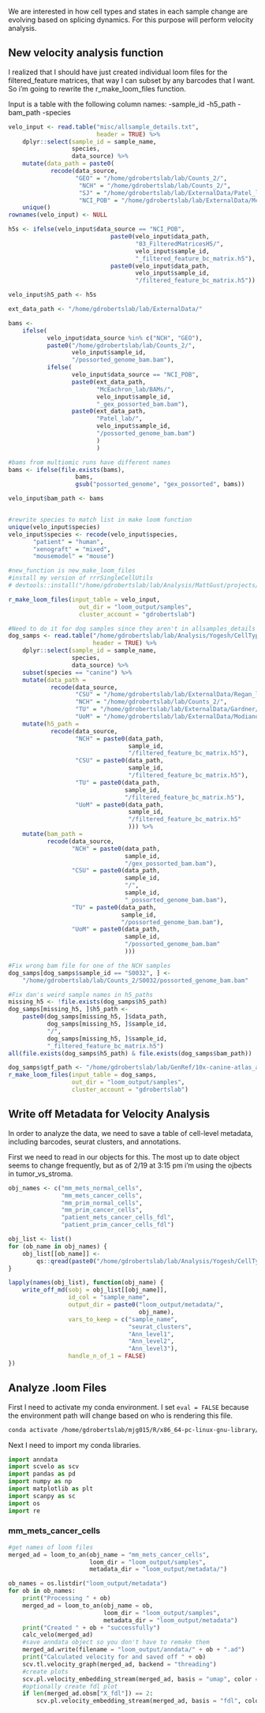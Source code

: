 We are interested in how cell types and states in each sample change are evolving based on splicing dynamics. For this purpose will perform velocity analysis.

## New velocity analysis function

I realized that I should have just created individual loom files for the filtered_feature matrices, that way I can subset by any barcodes that I want. So i'm going to rewrite the r_make_loom_files function.

Input is a table with the following column names:
    -sample_id
    -h5_path
    -bam_path
    -species

```r
velo_input <- read.table("misc/allsample_details.txt",
                         header = TRUE) %>%
    dplyr::select(sample_id = sample_name,
                  species,
                  data_source) %>%
    mutate(data_path = paste0(
            recode(data_source,
                   "GEO" = "/home/gdrobertslab/lab/Counts_2/",
                    "NCH" = "/home/gdrobertslab/lab/Counts_2/",
                    "SJ" = "/home/gdrobertslab/lab/ExternalData/Patel_lab/",
                    "NCI_POB" = "/home/gdrobertslab/lab/ExternalData/McEachron_lab/"))) %>%
    unique()
rownames(velo_input) <- NULL

h5s <- ifelse(velo_input$data_source == "NCI_POB",
                             paste0(velo_input$data_path,
                                    "03_FilteredMatricesH5/",
                                    velo_input$sample_id,
                                    "_filtered_feature_bc_matrix.h5"),
                             paste0(velo_input$data_path,
                                    velo_input$sample_id,
                                    "/filtered_feature_bc_matrix.h5"))

velo_input$h5_path <- h5s

ext_data_path <- "/home/gdrobertslab/lab/ExternalData/"

bams <-
    ifelse(
           velo_input$data_source %in% c("NCH", "GEO"),
           paste0("/home/gdrobertslab/lab/Counts_2/",
                  velo_input$sample_id,
                  "/possorted_genome_bam.bam"),
           ifelse(
                  velo_input$data_source == "NCI_POB",
                  paste0(ext_data_path,
                         "McEachron_lab/BAMs/",
                         velo_input$sample_id,
                         "_gex_possorted_bam.bam"),
                  paste0(ext_data_path,
                         "Patel_lab/",
                         velo_input$sample_id,
                         "/possorted_genome_bam.bam")
                         )
                         )

#bams from multiomic runs have different names
bams <- ifelse(file.exists(bams),
                   bams,
                   gsub("possorted_genome", "gex_possorted", bams))

velo_input$bam_path <- bams


#rewrite species to match list in make loom function
unique(velo_input$species)
velo_input$species <- recode(velo_input$species,
       "patient" = "human",
       "xenograft" = "mixed",
       "mousemodel" = "mouse")

#new_function is new_make_loom_files
#install my version of rrrSingleCellUtils
# devtools::install("/home/gdrobertslab/lab/Analysis/MattGust/projects/rrrSingleCellUtils")

r_make_loom_files(input_table = velo_input,
                    out_dir = "loom_output/samples",
                    cluster_account = "gdrobertslab")

#Need to do it for dog samples since they aren't in allsamples_details right now
dog_samps <- read.table("/home/gdrobertslab/lab/Analysis/Yogesh/CellTypeAnnRefs/misc/allsample_details.txt",
                        header = TRUE) %>%
    dplyr::select(sample_id = sample_name,
                  species,
                  data_source) %>%
    subset(species == "canine") %>%
    mutate(data_path =
            recode(data_source,
                   "CSU" = "/home/gdrobertslab/lab/ExternalData/Regan_lab/",
                   "NCH" = "/home/gdrobertslab/lab/Counts_2/",
                   "TU" = "/home/gdrobertslab/lab/ExternalData/Gardner/",
                   "UoM" = "/home/gdrobertslab/lab/ExternalData/Modiano_Lab/Counts/")) %>%
    mutate(h5_path =
            recode(data_source,
                   "NCH" = paste0(data_path,
                                  sample_id,
                                  "/filtered_feature_bc_matrix.h5"),
                   "CSU" = paste0(data_path,
                                  sample_id,
                                  "/filtered_feature_bc_matrix.h5"),
                   "TU" = paste0(data_path,
                                 sample_id,
                                 "/filtered_feature_bc_matrix.h5"),
                   "UoM" = paste0(data_path,
                                  sample_id,
                                  "/filtered_feature_bc_matrix.h5"
                                  ))) %>%
    mutate(bam_path =
           recode(data_source,
                  "NCH" = paste0(data_path,
                                 sample_id,
                                 "/gex_possorted_bam.bam"),
                  "CSU" = paste0(data_path,
                                 sample_id,
                                 "/",
                                 sample_id,
                                 "_possorted_genome_bam.bam"),
                  "TU" = paste0(data_path,
                                sample_id,
                                "/possorted_genome_bam.bam"),
                  "UoM" = paste0(data_path,
                                 sample_id,
                                 "/possorted_genome_bam.bam"
                                 )))

#Fix wrong bam file for one of the NCH samples
dog_samps[dog_samps$sample_id == "S0032", ] <-
    "/home/gdrobertslab/lab/Counts_2/S0032/possorted_genome_bam.bam"

#Fix dan's weird sample names in h5_paths
missing_h5 <- !file.exists(dog_samps$h5_path)
dog_samps[missing_h5, ]$h5_path <-
    paste0(dog_samps[missing_h5, ]$data_path,
           dog_samps[missing_h5, ]$sample_id,
           "/",
           dog_samps[missing_h5, ]$sample_id,
           "_filtered_feature_bc_matrix.h5")
all(file.exists(dog_samps$h5_path) & file.exists(dog_samps$bam_path))

dog_samps$gtf_path <- "/home/gdrobertslab/lab/GenRef/10x-canine-atlas_arc/genes/genes.gtf.gz"
r_make_loom_files(input_table = dog_samps,
                  out_dir = "loom_output/samples",
                  cluster_account = "gdrobertslab")
```

## Write off Metadata for Velocity Analysis

In order to analyze the data, we need to save a table of cell-level metadata, including barcodes, seurat clusters, and annotations.

First we need to read in our objects for this. The most up to date object seems to change frequently, but as of 2/19 at 3:15 pm i'm using the ojbects in tumor_vs_stroma.

```r
obj_names <- c("mm_mets_normal_cells",
               "mm_mets_cancer_cells",
               "mm_prim_normal_cells",
               "mm_prim_cancer_cells",
               "patient_mets_cancer_cells_fdl",
               "patient_prim_cancer_cells_fdl")

obj_list <- list()
for (ob_name in obj_names) {
    obj_list[[ob_name]] <-
        qs::qread(paste0("/home/gdrobertslab/lab/Analysis/Yogesh/CellTypeAnnRefs/output/seurat_objects/tumor_vs_stroma/", ob_name, ".qs"))
}
```

```r
lapply(names(obj_list), function(obj_name) {
    write_off_md(sobj = obj_list[[obj_name]],
                 id_col = "sample_name",
                 output_dir = paste0("loom_output/metadata/",
                                     obj_name),
                 vars_to_keep = c("sample_name",
                                  "seurat_clusters",
                                  "Ann_level1",
                                  "Ann_level2",
                                  "Ann_level3"),
                 handle_n_of_1 = FALSE)
})
```

## Analyze .loom Files

First I need to activate my conda environment. I set `eval = FALSE` because the environment path will change based on who is rendering this file.

```bash
conda activate /home/gdrobertslab/mjg015/R/x86_64-pc-linux-gnu-library/4.3/rrrSingleCellUtils/r_rna_velo
```

Next I need to import my conda libraries.

```python
import anndata
import scvelo as scv
import pandas as pd
import numpy as np
import matplotlib as plt
import scanpy as sc
import os
import re
```

### mm_mets_cancer_cells

```python
#get names of loom files
merged_ad = loom_to_an(obj_name = "mm_mets_cancer_cells",
                       loom_dir = "loom_output/samples",
                       metadata_dir = "loom_output/metadata/")

ob_names = os.listdir("loom_output/metadata")
for ob in ob_names:
    print("Processing " + ob)
    merged_ad = loom_to_an(obj_name = ob,
                           loom_dir = "loom_output/samples",
                           metadata_dir = "loom_output/metadata")
    print("Created " + ob + "successfully")
    calc_velo(merged_ad)
    #save anndata object so you don't have to remake them
    merged_ad.write(filename = "loom_output/anndata/" + ob + ".ad")
    print("Calculated velocity for and saved off " + ob)
    scv.tl.velocity_graph(merged_ad, backend = "threading")
    #create plots
    scv.pl.velocity_embedding_stream(merged_ad, basis = "umap", color = "seurat_clusters", show = False, save = ob + "_umap_clusters.png", dpi = 300)
    #optionally create fdl plot
    if len(merged_ad.obsm["X_fdl"]) == 2:
        scv.pl.velocity_embedding_stream(merged_ad, basis = "fdl", color = "seurat_clusters", show = False, save = ob + "_fdl_clusters.png", dpi = 300)



```